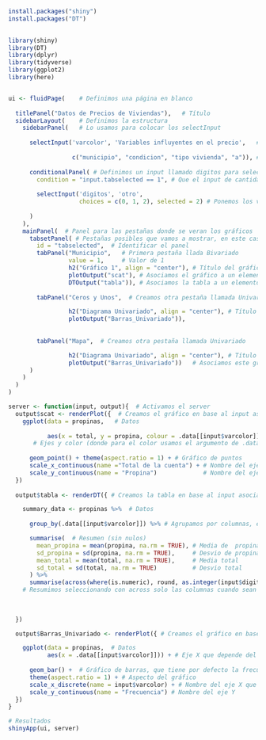 ```r
install.packages("shiny")
install.packages("DT")
 


```

```r
library(shiny)
library(DT)
library(dplyr)
library(tidyverse)
library(ggplot2)
library(here)



```




```r
ui <- fluidPage(    # Definimos una página en blanco
  
  titlePanel("Datos de Precios de Viviendas"),   # Título
  sidebarLayout(    # Definimos la estructura
    sidebarPanel(   # Lo usamos para colocar los selectInput
      
      selectInput('varcolor', 'Variables influyentes en el precio',   # Definimos un input llamado varcolor que permitira la selección de las columnas del dataframe 
                  
                  c("municipio", "condicion", "tipo vivienda", "a")), # Ponemos las categorías de la lista desplegable del sidebarPanel
      
      conditionalPanel( # Definimos un input llamado digitos para seleccionar la cantidad de decimales en el panel
        condition = "input.tabselected == 1", # Que el input de cantidad de decimales aparezca solo en la página de Bivariado y no en la de Univariado
        
        selectInput('digitos', 'otro',  
                    choices = c(0, 1, 2), selected = 2) # Ponemos los valores posibles para los decimales, y cargamos por defecto el valor de 2
      
      )
    ),
    mainPanel(  # Panel para las pestañas donde se veran los gráficos
      tabsetPanel( # Pestañas posibles que vamos a mostrar, en este caso dos
        id = "tabselected",  # Identificar el panel
        tabPanel("Municipio",   # Primera pestaña llada Bivariado
                 value = 1,     # Valor de 1
                 h2("Gráfico 1", align = "center"), # Título del gráfico que estara dentro de esta pestaña
                 plotOutput("scat"), # Asociamos el gráfico a un elemento llamado scat
                 DTOutput("tabla")), # Asociamos la tabla a un elemento llamado tabla
        
        tabPanel("Ceros y Unos",  # Creamos otra pestaña llamada Univariado

                 h2("Diagrama Univariado", align = "center"), # Título del gráfico que estara dentro de esta pestaña
                 plotOutput("Barras_Univariado")),
                 
                 
        tabPanel("Mapa",  # Creamos otra pestaña llamada Univariado

                 h2("Diagrama Univariado", align = "center"), # Título del gráfico que estara dentro de esta pestaña
                 plotOutput("Barras_Univariado"))   # Asociamos este gráfico a un elemento llamdo Barras_Univariado# Asociamos este gráfico a un elemento llamdo Barras_Univariado
      )
    )
  )
)

server <- function(input, output){  # Activamos el server
  output$scat <- renderPlot({  # Creamos el gráfico en base al input asociado llamado scat
    ggplot(data = propinas,   # Datos
           
           aes(x = total, y = propina, colour = .data[[input$varcolor]] )) +
       # Ejes y color (donde para el color usamos el argumento de .data[[input$varcolor]] que permitira la selección de columnas para dar color al gráfico, dando así reactividad)
    
      geom_point() + theme(aspect.ratio = 1) + # Gráfico de puntos
      scale_x_continuous(name ="Total de la cuenta") + # Nombre del eje X
      scale_y_continuous(name = "Propina")             # Nombre del eje Y
  })
  
  output$tabla <- renderDT({ # Creamos la tabla en base al input asociado llamado tabla

    summary_data <- propinas %>%  # Datos
      
      group_by(.data[[input$varcolor]]) %>% # Agrupamos por columnas, en este caso variaremos las columnas con el argumento .data[[input$varcolor]] para dar reactividad  y agrupar con la columna que seleccione el usuario

      summarise(  # Resumen (sin nulos)
        mean_propina = mean(propina, na.rm = TRUE), # Media de  propina 
        sd_propina = sd(propina, na.rm = TRUE),     # Desvio de propina
        mean_total = mean(total, na.rm = TRUE),     # Media total
        sd_total = sd(total, na.rm = TRUE)          # Desvio total
      ) %>%
      summarise(across(where(is.numeric), round, as.integer(input$digitos)))
    # Resumimos seleccionando con across solo las columnas cuando sean numericas usando una combinación de where y is.numeric, usamos la función de round. Finalmente convertimos a enteros el input de digitos que habiamos definido para que al cambiar los valores de decimales en el panel, se cambie de forma reactiva en la tabla
  
    
    
  })

  output$Barras_Univariado <- renderPlot({ # Creamos el gráfico en base al input asociado llamado Barras_Univariado

    ggplot(data = propinas,  # Datos
           aes(x = .data[[input$varcolor]])) + # Eje X que depende del argumento .data[[input$varcolor]] que permitira la selección de columnas para gráficar en el eje X y haciendo su frecuencia en el eje Y, dando así reactividad)
    
      geom_bar() +  # Gráfico de barras, que tiene por defecto la frecuencia en el eje Y
      theme(aspect.ratio = 1) + # Aspecto del gráfico
      scale_x_discrete(name = input$varcolor) + # Nombre del eje X que depende de varcolor, que son las posibles columnas de sexo, fuma, dia y momento.
      scale_y_continuous(name = "Frecuencia") # Nombre del eje Y
  })
}

# Resultados
shinyApp(ui, server)
```